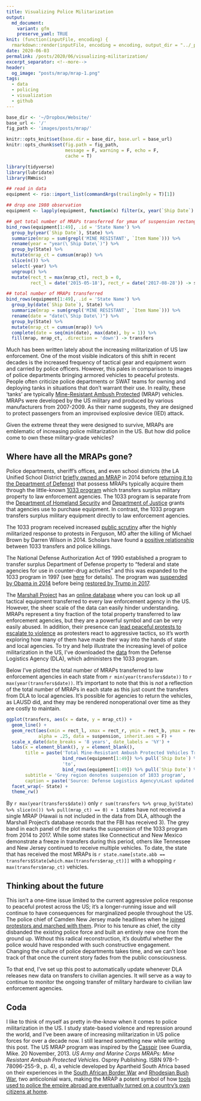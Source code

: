 ```yaml
---
title: Visualizing Police Militarization
output:
  md_document:
    variant: gfm
    preserve_yaml: TRUE
knit: (function(inputFile, encoding) {
  rmarkdown::render(inputFile, encoding = encoding, output_dir = "../_posts") })
date: 2020-06-03
permalink: /posts/2020/06/visualizing-militarization/
excerpt_separator: <!--more-->
header: 
  og_image: "posts/mrap/mrap-1.png"
tags:
  - data
  - policing
  - visualization
  - github
---
```


```r
base_dir <- '~/Dropbox/Website/'
base_url <- '/'
fig_path <- 'images/posts/mrap/'

knitr::opts_knit$set(base.dir = base_dir, base.url = base_url)
knitr::opts_chunk$set(fig.path = fig_path,
                      message = F, warning = F, echo = F,
                      cache = T)

library(tidyverse)
library(lubridate)
library(RWmisc)
```

```r
## read in data
equipment <- rio::import_list(commandArgs(trailingOnly = T)[1])

## drop one 1980 observation
equipment <- lapply(equipment, function(x) filter(x, year(`Ship Date`) >= 1990))
```

```r
## get total number of MRAPs transferred for ymax of suspension rectangle
bind_rows(equipment[1:49], .id = 'State Name') %>%
  group_by(year(`Ship Date`), State) %>% 
  summarize(mrap = sum(grepl('MINE RESISTANT', `Item Name`))) %>% 
  rename(year = "year(\`Ship Date\`)") %>% 
  group_by(State) %>%
  mutate(mrap_ct = cumsum(mrap)) %>% 
  slice(n()) %>% 
  select(-year) %>% 
  ungroup() %>% 
  mutate(rect_t = max(mrap_ct), rect_b = 0,
         rect_l = date('2015-05-18'), rect_r = date('2017-08-28')) -> suspension

## total number of MRAPs transferred
bind_rows(equipment[1:49], .id = 'State Name') %>%
  group_by(date(`Ship Date`), State) %>% 
  summarize(mrap = sum(grepl('MINE RESISTANT', `Item Name`))) %>% 
  rename(date = "date(\`Ship Date\`)") %>% 
  group_by(State) %>%
  mutate(mrap_ct = cumsum(mrap)) %>% 
  complete(date = seq(min(date), max(date), by = 1)) %>% 
  fill(mrap, mrap_ct, .direction = 'down') -> transfers
```

Much has been written lately about the increasing militarization of US law enforcement. One of the most visible indicators of this shift in recent decades is the increased frequency of tactical gear and equipment worn and carried by police officers. However, this pales in comparison to images of police departments bringing armored vehicles to peaceful protests.
<!--more-->
People often criticize police departments or SWAT teams for owning and deploying tanks in situations that don't warrant their use. In reality, these 'tanks' are typically [Mine-Resistant Ambush Protected](https://en.wikipedia.org/wiki/MRAP) (MRAP) vehicles. MRAPs were developed by the US military and produced by various manufacturers from 2007-2009. As their name suggests, they are designed to protect passengers from an improvised explosive device (IED) attack.

Given the extreme threat they were designed to survive, MRAPs are emblematic of increasing police militarization in the US. But how did police come to own these military-grade vehicles?

## Where have all the MRAPs gone?

Police departments, sheriff's offices, and even school districts (the LA Unified School District [briefly owned an MRAP](https://www.lamag.com/citythinkblog/lausd-keys-mrap-tank/) in 2014 before [returning it to the Department of Defense ](https://www.dailynews.com/2014/11/21/lausd-school-police-return-armored-military-vehicle-which-is-now-in-barstow/)) that possess MRAPs typically acquire them through the little-known [1033 program](https://en.wikipedia.org/wiki/1033_program) which transfers surplus military property to law enforcement agencies. The 1033 program is separate from the [Department of Homeland Security](https://www.theguardian.com/world/2014/aug/20/police-billions-homeland-security-military-equipment) and [Department of Justice](https://www.nytimes.com/interactive/2014/08/23/us/flow-of-money-and-equipment-to-local-police.html) grants that agencies use to purchase equipment. In contrast, the 1033 program transfers surplus military equipment directly to law enforcement agencies.

The 1033 program received increased [public scrutiny](https://www.newsweek.com/how-americas-police-became-army-1033-program-264537) after the highly militarized response to protests in Ferguson, MO after the killing of Michael Brown by Darren Wilson in 2014. Scholars have found a [positive relationship](https://journals.sagepub.com/doi/full/10.1177/2053168017712885) between 1033 transfers and police killings.

The National Defense Authorization Act of 1990 established a program to transfer surplus Department of Defense property to "federal and state agencies for use in counter-drug activities" and this was expanded to the 1033 program in 1997 (see [here](https://web.archive.org/web/20141202031945/http://www.dispositionservices.dla.mil/leso/pages/1033programfaqs.aspx#q1#q1) for details). The program was [suspended by Obama in 2014](https://www.usatoday.com/story/news/politics/2015/05/18/obama-police-military-equipment-sales-new-jersey/27521793/) before being [restored by Trump in 2017](https://www.nytimes.com/2017/08/28/us/politics/trump-police-military-surplus-equipment.html).

The [Marshall Project](https://www.themarshallproject.org/) has an [online database](https://www.themarshallproject.org/2014/12/03/the-pentagon-finally-details-its-weapons-for-cops-giveaway) where you can look up all tactical equipment transferred to every law enforcement agency in the US. However, the sheer scale of the data can easily hinder understanding. MRAPs represent a tiny fraction of the total property transferred to law enforcement agencies, but they are a powerful symbol and can be very easily abused. In addition, their presence can [lead peaceful protests to escalate to violence](https://scholarship.law.slu.edu/cgi/viewcontent.cgi?article=1028&context=plr) as protesters react to aggressive tactics, so it's worth exploring how many of them have made their way into the hands of state and local agencies. To try and help illustrate the increasing level of police militarization in the US, I've downloaded the [data](https://www.dla.mil/DispositionServices/Offers/Reutilization/LawEnforcement/PublicInformation/) from the Defense Logistics Agency (DLA), which administers the 1033 program.

Below I've plotted the total number of MRAPs transferred to law enforcement agencies in each state from `r min(year(transfers$date))` to `r max(year(transfers$date))`. It's important to note that this is *not* a reflection of the total number of MRAPs in each state as this just count the transfers from DLA to local agencies. It's possible for agencies to return the vehicles, as LAUSD did, and they may be rendered nonoperational over time as they are costly to maintain.

```r
ggplot(transfers, aes(x = date, y = mrap_ct)) +
  geom_line() +
  geom_rect(aes(xmin = rect_l, xmax = rect_r, ymin = rect_b, ymax = rect_t),
            alpha = .25, data = suspension, inherit.aes = F) +
  scale_x_date(date_breaks = '8 years', date_labels = '%Y') +
  labs(x = element_blank(), y = element_blank(),
       title = paste('Total Mine-Resistant Ambush Protected Vehicles Transferred to States,',
                     bind_rows(equipment[1:49]) %>% pull(`Ship Date`) %>% year() %>% min(),
                     'to',
                     bind_rows(equipment[1:49]) %>% pull(`Ship Date`) %>% year() %>% max()),
       subtitle = 'Grey region denotes suspension of 1033 program',
       caption = paste('Source: Defense Logistics Agency\nLast updated: ', format(Sys.time(), '%B %d, %Y'))) +
  facet_wrap(~ State) +
  theme_rw()
```

By `r max(year(transfers$date))` only `r sum(transfers %>% group_by(State) %>% slice(n()) %>% pull(mrap_ct) == 0) + 1` states have not received a single MRAP (Hawaii is not included in the data from DLA, although the Marshall Project's database records that the FBI has received 3). The grey band in each panel of the plot marks the suspension of the 1033 program from 2014 to 2017. While some states like Connecticut and New Mexico demonstrate a freeze in transfers during this period, others like Tennessee and New Jersey continued to receive multiple vehicles. To date, the state that has received the most MRAPs is `r state.name[state.abb == transfers$State[which.max(transfers$mrap_ct)]]` with a whopping `r max(transfers$mrap_ct)` vehicles.

## Thinking about the future

This isn't a one-time issue limited to the current aggressive police response to peaceful protest across the US; it's a longer-running issue and will continue to have consequences for marginalized people throughout the US. The police chief of Camden New Jersey made headlines when he [joined protestors and marched with them](https://philadelphia.cbslocal.com/2020/05/31/members-of-camden-county-police-department-march-alongside-residents-to-honor-george-floyd/). Prior to his tenure as chief, the city disbanded the existing police force and built an entirely new one from the ground up. Without this radical reconstruction, it's doubtful whether the police would have responded with such constructive engagement. Changing the culture of police departments takes time, and we can't lose track of that once the current story fades from the public consciousness.

To that end, I've set up this post to automatically update whenever DLA releases new data on transfers to civilian agencies. It will serve as a way to continue to monitor the ongoing transfer of military hardware to civilian law enforcement agencies.

## Coda

I like to think of myself as pretty in-the-know when it comes to police militarization in the US. I study state-based violence and repression around the world, and I've been aware of increasing militarization in US police forces for over a decade now. I still learned something new while writing this post. The US MRAP program was inspired by the [Casspir](https://en.wikipedia.org/wiki/Casspir) (see Guardia, Mike. 20 November, 2013. *US Army and Marine Corps MRAPs: Mine Resistant Ambush Protected Vehicles*. Osprey Publishing. ISBN 978-1-78096-255-9., p. 4), a vehicle developed by Apartheid South Africa based on their experiences in the [South African Border War](https://en.wikipedia.org/wiki/South_African_Border_War) and [Rhodesian Bush War](https://en.wikipedia.org/wiki/Rhodesian_Bush_War), two anticolonial wars, making the MRAP a potent symbol of how [tools used to police the empire abroad are eventually turned on a country's own citizens at home](https://www.ucpress.edu/book/9780520295629/badges-without-borders).
